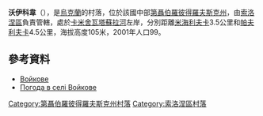 {{coord|48|1|39|N|34|30|55|E|scale:30000_region:UA|display=title}}

'''沃伊科韋'''（{{lang-uk|Квітуче}}），是[[烏克蘭|烏克蘭]]的村落，位於該國中部[[第聶伯羅彼得羅夫斯克州|第聶伯羅彼得羅夫斯克州]]，由[[索洛涅區|索洛涅區]]負責管轄，處於[[卡米舍瓦塔蘇拉河|卡米舍瓦塔蘇拉河]]左岸，分別距離[[米海利夫卡_(索洛涅區)|米海利夫卡]]3.5公里和[[帕夫利夫卡_(索洛涅區)|帕夫利夫卡]]4.5公里，海拔高度105米，2001年人口99。

==參考資料==
* [http://gska2.rada.gov.ua/pls/z7502/A005?rdat1=06.12.2007&rf7571=6481 Войкове]{{dead link|date=2018年3月 |bot=InternetArchiveBot |fix-attempted=yes }}
* [http://weather.in.ua/ua/dnepropetrovskaja/4337 Погода в селі Войкове] {{Wayback|url=http://weather.in.ua/ua/dnepropetrovskaja/4337 |date=20200804032216 }}

{{DEFAULTSORT:Войкове}}
[[Category:第聶伯羅彼得羅夫斯克州村落|Category:第聶伯羅彼得羅夫斯克州村落]]
[[Category:索洛涅區村落|Category:索洛涅區村落]]


{{Dnipropetrovsk-geo-stub}}